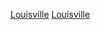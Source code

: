 {{Cat main|路易維爾都會區}}
{{Commons category|Louisville, Kentucky}}

[[Category:肯塔基州都會區|Louisville]]
[[Category:印第安纳州大都市区|Louisville]]
